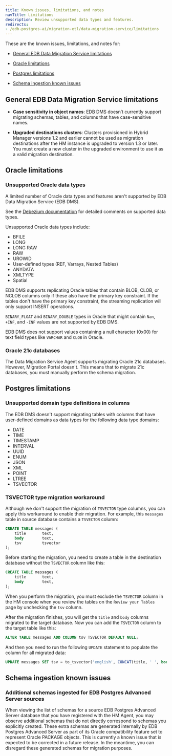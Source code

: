 ```yaml
---
title: Known issues, limitations, and notes
navTitle: Limitations
description: Review unsupported data types and features.
redirects:
- /edb-postgres-ai/migration-etl/data-migration-service/limitations
---
```


These are the known issues, limitations, and notes for:

-   [General EDB Data Migration Service limitations](limitations.mdx#general-edb-data-migration-service-limitations)

-   [Oracle limitations](limitations.mdx#oracle-limitations)

-   [Postgres limitations](limitations.mdx#postgres-limitations)

-   [Schema ingestion known issues](#schema-ingestion-known-issues)

## General EDB Data Migration Service limitations

-   **Case sensitivity in object names**: EDB DMS doesn’t currently support migrating schemas, tables, and columns that have case-sensitive names.

-   **Upgraded destinations clusters**: Clusters provisioned in Hybrid Manager versions 1.2 and earlier cannot be used as migration destinations after the HM instance is upgraded to version 1.3 or later. You must create a new cluster in the upgraded environment to use it as a valid migration destination.

## Oracle limitations

### Unsupported Oracle data types

A limited number of Oracle data types and features aren't supported by EDB Data Migration Service (EDB DMS).

See the [Debezium documentation](https://debezium.io/documentation/reference/3.2/connectors/oracle.html#oracle-data-type-mappings) for detailed comments on supported data types.

Unsupported Oracle data types include:

-   BFILE
-   LONG
-   LONG RAW
-   RAW
-   UROWID
-   User-defined types (REF, Varrays, Nested Tables)
-   ANYDATA
-   XMLTYPE
-   Spatial

EDB DMS supports replicating Oracle tables that contain BLOB, CLOB, or NCLOB columns only if these also have the primary key constraint. If the tables don't have the primary key constraint, the streaming replication will only support INSERT operations.

`BINARY_FLOAT` and `BINARY_DOUBLE` types in Oracle that might contain `Nan`, `+INF`, and `-INF` values are not supported by EDB DMS.

EDB DMS does not support values containing a null character (0x00) for text field types like `VARCHAR` and `CLOB` in Oracle.

### Oracle 21c databases

The Data Migration Service Agent supports migrating Oracle 21c databases. However, Migration Portal doesn't. This means that to migrate 21c databases, you must manually perform the schema migration.

## Postgres limitations

### Unsupported domain type definitions in columns

The EDB DMS doesn't support migrating tables with columns that have user-defined domains as data types for the following data type domains:

-   DATE
-   TIME
-   TIMESTAMP
-   INTERVAL
-   UUID
-   ENUM
-   JSON
-   XML
-   POINT
-   LTREE
-   TSVECTOR

### TSVECTOR type migration workaround

Although we don't support the migration of `TSVECTOR` type columns, you can apply this workaround to enable their migration. For example, this `messages` table in source database contains a `TSVECTOR` column:

```sql
CREATE TABLE messages (
    title       text,
    body        text,
    tsv         tsvector
);
```

Before starting the migration, you need to create a table in the destination database without the `TSVECTOR` column like this:

```sql
CREATE TABLE messages (
    title       text,
    body        text,
);
```

When you perform the migration, you must exclude the `TSVECTOR` column in the HM console when you review the tables on the `Review your Tables` page by unchecking the `tsv` column.

After the migration finishes, you will get the `title` and `body` columns migrated to the target database. Now you can add the `TSVECTOR` column to the target table like this:

```sql
ALTER TABLE messages ADD COLUMN tsv TSVECTOR DEFAULT NULL;
```

And then you need to run the following `UPDATE` statement to populate the column for all migrated data:

```sql
UPDATE messages SET tsv = to_tsvector('english', CONCAT(title, ' ', body)) WHERE tsv IS NULL;
```

## Schema ingestion known issues

### Additional schemas ingested for EDB Postgres Advanced Server sources

When viewing the list of schemas for a source EDB Postgres Advanced Server database that you have registered with the HM Agent, you may observe additional schemas that do not directly correspond to schemas you explicitly created. These extra schemas are generated internally by EDB Postgres Advanced Server as part of its Oracle compatibility feature set to represent Oracle PACKAGE objects. This is currently a known issue that is expected to be corrected in a future release. In the meantime, you can disregard these generated schemas for migration purposes.

